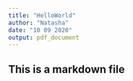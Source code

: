 ```yaml
---
title: "HelloWorld"
author: "Natasha"
date: "10 09 2020"
output: pdf_document
---
```

## This is a markdown file